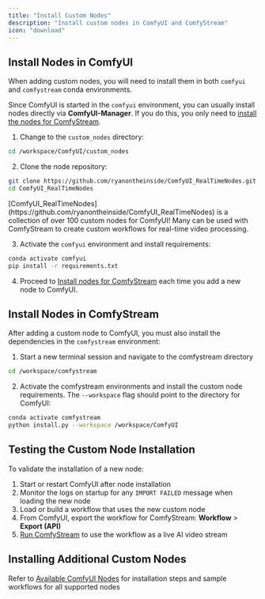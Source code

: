 ```yaml
---
title: "Install Custom Nodes"
description: "Install custom nodes in ComfyUI and ComfyStream"
icon: "download"
---
```


## Install Nodes in ComfyUI
When adding custom nodes, you will need to install them in both `comfyui` and `comfystream` conda environments.

<Note>Since ComfyUI is started in the `comfyui` environment, you can usually install nodes directly via **ComfyUI-Manager**. If you do this, you only need to [install the nodes for ComfyStream](#install-nodes-in-comfystream).</Note>

1. Change to the `custom_nodes` directory:

```bash
cd /workspace/ComfyUI/custom_nodes
```

2. Clone the node repository:
```bash
git clone https://github.com/ryanontheinside/ComfyUI_RealTimeNodes.git
cd ComfyUI_RealTimeNodes
```
<Info>
[ComfyUI_RealTimeNodes](https://github.com/ryanontheinside/ComfyUI_RealTimeNodes) is a collection of over 100 custom nodes for ComfyUI! Many can be used with ComfyStream to create custom workflows for real-time video processing.
</Info>

3. Activate the `comfyui` environment and install requirements:
```bash
conda activate comfyui
pip install -r requirements.txt
```

4. Proceed to [Install nodes for ComfyStream](#install-nodes-in-comfystream) each time you add a new node to ComfyUI.

## Install Nodes in ComfyStream
After adding a custom node to ComfyUI, you must also install the dependencies in the `comfystream` environment:

1. Start a new terminal session and navigate to the comfystream directory

```bash
cd /workspace/comfystream
```

2. Activate the comfystream environments and install the custom node requirements. The `--workspace` flag should point to the directory for ComfyUI:

```bash
conda activate comfystream
python install.py --workspace /workspace/ComfyUI
```

## Testing the Custom Node Installation
To validate the installation of a new node:
1. Start or restart ComfyUI after node installation
2. Monitor the logs on startup for any `IMPORT FAILED` message when loading the new node
3. Load or build a workflow that uses the new custom node
4. From ComfyUI, export the workflow for ComfyStream: **Workflow** > **Export (API)**
5. [Run ComfyStream](./run-comfystream) to use the workflow as a live AI video stream

## Installing Additional Custom Nodes

Refer to [Available ComfyUI Nodes](../../technical/reference/available-nodes) for installation steps and sample workflows for all supported nodes
